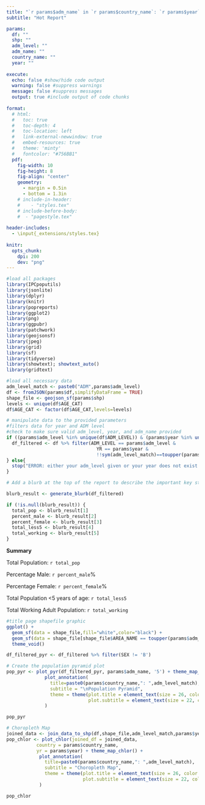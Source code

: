 ```yaml
---
title: "`r params$adm_name` in `r params$country_name`: `r params$year` "
subtitle: "Hot Report"

params:
  df: ""
  shp: ""
  adm_level: ""
  adm_name: ""
  country_name: ""
  year: ""
  
execute:
  echo: false #show/hide code output
  warning: false #suppress warnings
  message: false #suppress messages
  output: true #include output of code chunks
  
format:
  # html:
  #   toc: true
  #   toc-depth: 4
  #   toc-location: left
  #   link-external-newwindow: true
  #   embed-resources: true
  #   theme: 'minty'
  #   fontcolor: "#756BB1"
  pdf: 
    fig-width: 10
    fig-height: 8
    fig-align: "center"
    geometry: 
      - margin = 0.5in
      - bottom = 1.3in
    # include-in-header: 
    #    - "styles.tex"
    # include-before-body:
    #  - "pagestyle.tex"
    
header-includes:
  - \input{_extensions/styles.tex}
  
knitr:
  opts_chunk:
    dpi: 200
    dev: "png"
---
```


```r
#load all packages
library(IPCpoputils)
library(jsonlite)
library(dplyr)
library(knitr)
library(popreports)
library(ggplot2)
library(png)
library(ggpubr)
library(patchwork)
library(geojsonsf)
library(jpeg)
library(grid)
library(sf)
library(tidyverse)
library(showtext); showtext_auto()
library(gridtext)
```

```r
#load all necessary data
adm_level_match <- paste0("ADM",params$adm_level)
df <- fromJSON(params$df,simplifyDataFrame = TRUE)
shape_file <- geojson_sf(params$shp)
levels <- unique(df$AGE_CAT)
df$AGE_CAT <- factor(df$AGE_CAT,levels=levels)
```

```r
# manipulate data to the provided parameters
#filters data for year and ADM level
#check to make sure valid adm_level, year, and adm_name provided
if ((params$adm_level %in% unique(df$ADM_LEVEL)) & (params$year %in% unique(df$YR)) & (toupper(params$adm_name) %in% df[[adm_level_match]])){
  df_filtered <- df %>% filter(ADM_LEVEL == params$adm_level & 
                                 YR == params$year &
                                 !!sym(adm_level_match)==toupper(params$adm_name))
} else{
  stop("ERROR: either your adm_level given or your year does not exist or your adm_name doesn't exist")
}
```

```r
# Add a blurb at the top of the report to describe the important key statistics

blurb_result <- generate_blurb(df_filtered)

if (!is.null(blurb_result)) {
  total_pop <- blurb_result[1]
  percent_male <- blurb_result[2]
  percent_female <- blurb_result[3]
  total_less5 <- blurb_result[4]
  total_working <- blurb_result[5]
}
```
**Summary**

Total Population: `r total_pop`

Percentage Male: `r percent_male`%

Percentage Female: `r percent_female`%

Total Population \<5 years of age: `r total_less5`

Total Working Adult Population: `r total_working`

```r
#title page shapefile graphic
ggplot() +
  geom_sf(data = shape_file,fill="white",color="black") +
  geom_sf(data = shape_file[shape_file$AREA_NAME == toupper(params$adm_name), ], fill = "#54278F", color = "black") +
  theme_void()
```

\newpage
```r
df_filtered_pyr <- df_filtered %>% filter(SEX != 'B')

# Create the population pyramid plot
pop_pyr <- plot_pyr(df_filtered_pyr, params$adm_name, '5') + theme_map_pyr() +
              plot_annotation(
                title=paste0(params$country_name,": ",adm_level_match),
                subtitle = "\nPopulation Pyramid",
                theme = theme(plot.title = element_text(size = 26, color = "#54278F", face = "bold", family = "Lato"),
                              plot.subtitle = element_text(size = 22, color = "#756BB1", face = "bold", family = "Lato"))
              )

pop_pyr
```

\newpage
```r
# Choropleth Map
joined_data <- join_data_to_shp(df,shape_file,adm_level_match,params$year)
pop_chlor <- plot_chlor(joined_df = joined_data,
           country = params$country_name,
           yr = params$year) + theme_map_chlor() +
            plot_annotation(
              title=paste0(params$country_name,": ",adm_level_match),
              subtitle = "Choropleth Map",
              theme = theme(plot.title = element_text(size = 26, color = "#54278F", face = "bold", family = "Lato"),
                            plot.subtitle = element_text(size = 22, color = "#756BB1", face = "bold", family = "Lato"))
            )

pop_chlor
```
